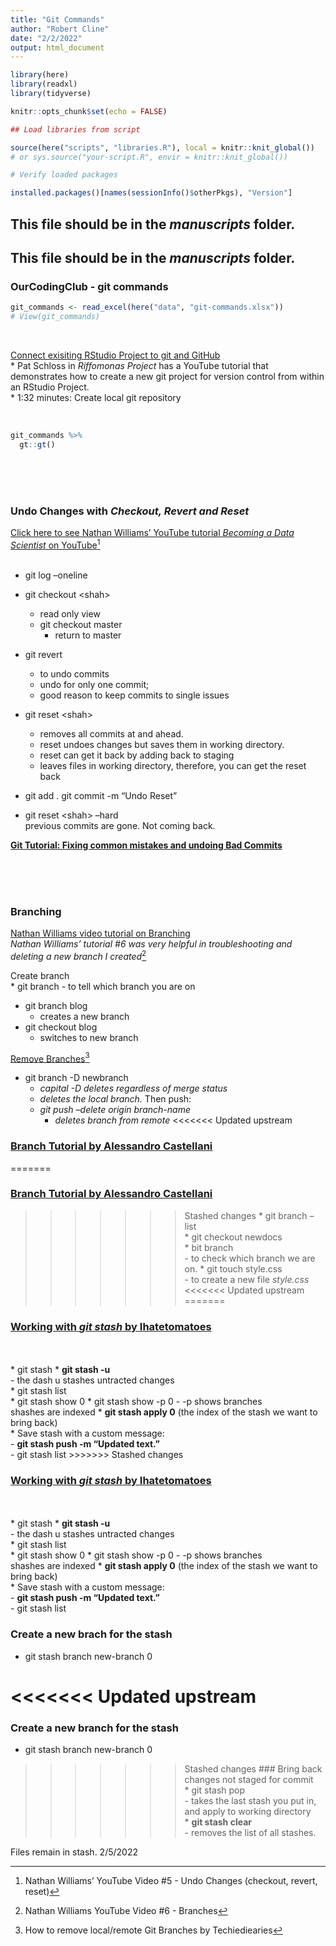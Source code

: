 ```yaml
---
title: "Git Commands"
author: "Robert Cline"
date: "2/2/2022"
output: html_document
---
```


```r

library(here)
library(readxl)
library(tidyverse)

knitr::opts_chunk$set(echo = FALSE) 
```  


```r

## Load libraries from script  

source(here("scripts", "libraries.R"), local = knitr::knit_global())
# or sys.source("your-script.R", envir = knitr::knit_global())
``` 


```r

# Verify loaded packages  

installed.packages()[names(sessionInfo()$otherPkgs), "Version"]
```  


## This file should be in the *manuscripts* folder.  

## This file should be in the *manuscripts* folder.  

### OurCodingClub - git commands  
```r

git_commands <- read_excel(here("data", "git-commands.xlsx"))
# View(git_commands)
```

<br>

[Connect exisiting RStudio Project to git and GitHub](https://www.youtube.com/watch?v=bUoN85QvC10)  
* Pat Schloss in *Riffomonas Project* has a YouTube tutorial that demonstrates how to create a new git project for version control from within an RStudio Project.  
* 1:32 minutes:  Create local git repository  

<br>



```r
git_commands %>% 
  gt::gt()
```
 
 <br>
 <br>
 <br>
 
### **Undo Changes** with *Checkout, Revert and Reset*  
[Click here to see Nathan Williams' YouTube tutorial *Becoming a Data Scientist* on YouTube](https://www.youtube.com/watch?v=UmE0uf5UMzA)^[Nathan Williams' YouTube Video #5 - Undo Changes (checkout, revert, reset)]  
<br> 

* git log --oneline  

* git checkout \<shah\>  
  - read only view  
  - git checkout master 
    - return to master 
* git revert 
  - to undo commits  
  - undo for only one commit; 
  - good reason to keep commits to single issues  
  
* git reset \<shah\>  
  - removes all commits at and ahead.
  - reset undoes changes but saves them in working directory.
  - reset can get it back by adding back to staging
  - leaves files in working directory, therefore, you can get the reset back  

* git add . 
  git commit -m "Undo Reset"  
  
* git reset \<shah\> --hard  
  previous commits are gone.  Not coming back.  
  
**[Git Tutorial: Fixing common mistakes and undoing Bad Commits](https://www.youtube.com/watch?v=FdZecVxzJbk)**

<br>  
<br>   

### Branching  
[Nathan Williams video tutorial on Branching](https://www.youtube.com/watch?v=wVM4tfKsXBY&list=PLGPGLQRuosDKw42JcQvOU5qArkUb8kCDc&index=7)  
*Nathan Williams' tutorial #6 was very helpful in troubleshooting and deleting a new branch I created*^[Nathan Williams YouTube Video #6 - Branches]  

Create branch  
* git branch 
  - to tell which branch you are on
  
* git branch blog
  - creates a new branch 
  
* git checkout blog  
  - switches to new branch 
  
[Remove Branches](https://www.techiediaries.com/delete-local-remote-git-branches/#)^[How to remove local/remote Git Branches by Techiediearies] 
  
* git branch -D newbranch  
  - *capital -D deletes regardless of merge status*  
  - *deletes the local branch.*  Then push:  
  - *git push --delete origin branch-name*   
    - *deletes branch from remote*
<<<<<<< Updated upstream

### [Branch Tutorial by Alessandro Castellani](https://www.youtube.com/watch?v=pDmYNK68IEc)

=======
   

### [Branch Tutorial by Alessandro Castellani](https://www.youtube.com/watch?v=pDmYNK68IEc)

>>>>>>> Stashed changes
* git branch --list  
* git checkout newdocs  
* bit branch  
  - to check which branch we are on.
* git touch style.css  
  - to create a new file *style.css*  
<<<<<<< Updated upstream
=======
  
### [Working with *git stash* by Ihatetomatoes](https://www.youtube.com/watch?v=-aPoRU5W8lA)
<br>  
* git stash 
* **git stash -u**  
  - the dash u stashes untracted changes  
* git stash list  
* git stash show 0 
* git stash show -p 0 
  - -p shows branches  
  shashes are indexed 
* **git stash apply 0**  (the index of the stash we want to bring back)  
* Save stash with a custom message:  
  - **git stash push -m "Updated text."**    
  - git stash list 
>>>>>>> Stashed changes
  
### [Working with *git stash* by Ihatetomatoes](https://www.youtube.com/watch?v=-aPoRU5W8lA)
<br>  
* git stash 
* **git stash -u**  
  - the dash u stashes untracted changes  
* git stash list  
* git stash show 0 
* git stash show -p 0 
  - -p shows branches  
  shashes are indexed 
* **git stash apply 0**  (the index of the stash we want to bring back)  
* Save stash with a custom message:  
  - **git stash push -m "Updated text."**    
  - git stash list 
  

### Create a new brach for the stash  
* git stash branch new-branch 0 

<<<<<<< Updated upstream
=======
### Create a new branch for the stash  
* git stash branch new-branch 0 

>>>>>>> Stashed changes
### Bring back changes not staged for commit   
* git stash pop  
  - takes the last stash you put in, and apply to working directory  
* **git stash clear**  
  - removes the list of all stashes.  
  
Files remain in stash.  2/5/2022

